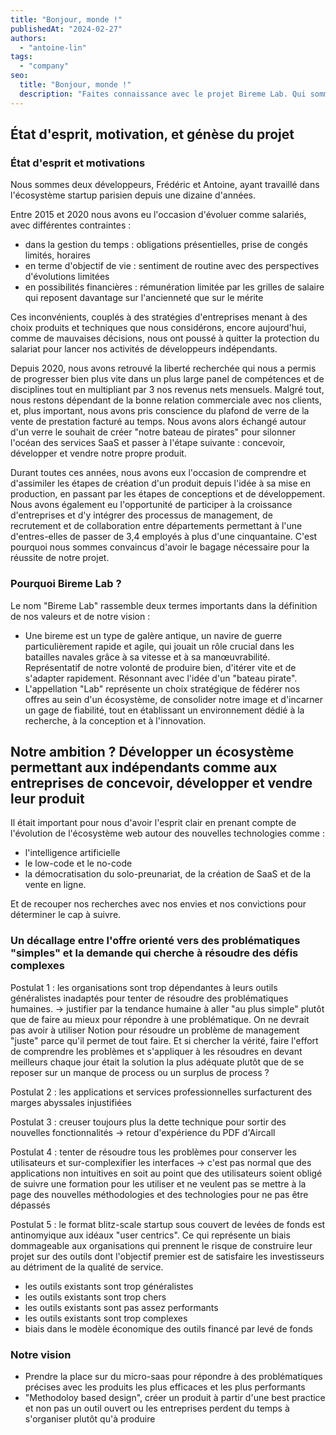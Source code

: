 ```yaml
---
title: "Bonjour, monde !"
publishedAt: "2024-02-27"
authors:
  - "antoine-lin"
tags:
  - "company"
seo:
  title: "Bonjour, monde !"
  description: "Faites connaissance avec le projet Bireme Lab. Qui sommes-nous ? Que faisons-nous ? Pourquoi et comment ? Dans cette introduction nous partageons notre vision et nos valeurs."
---
```


## État d'esprit, motivation, et génèse du projet

### État d'esprit et motivations

Nous sommes deux développeurs, Frédéric et Antoine, ayant travaillé dans l'écosystème startup parisien depuis une dizaine d'années.

Entre 2015 et 2020 nous avons eu l'occasion d'évoluer comme salariés, avec différentes contraintes :
- dans la gestion du temps : obligations présentielles, prise de congés limités, horaires
- en terme d'objectif de vie : sentiment de routine avec des perspectives d'évolutions limitées
- en possibilités financières : rémunération limitée par les grilles de salaire qui reposent davantage sur l'ancienneté que sur le mérite

Ces inconvénients, couplés à des stratégies d'entreprises menant à des choix produits et techniques que nous considérons, encore aujourd'hui, comme de mauvaises décisions, nous ont poussé à quitter la protection du salariat pour lancer nos activités de développeurs indépendants.

Depuis 2020, nous avons retrouvé la liberté recherchée qui nous a permis de progresser bien plus vite dans un plus large panel de compétences et de disciplines tout en multipliant par 3 nos revenus nets mensuels.
Malgré tout, nous restons dépendant de la bonne relation commerciale avec nos clients, et, plus important, nous avons pris conscience du plafond de verre de la vente de prestation facturé au temps.
Nous avons alors échangé autour d'un verre le souhait de créer "notre bateau de pirates" pour silonner l'océan des services SaaS et passer à l'étape suivante : concevoir, développer et vendre notre propre produit.

Durant toutes ces années, nous avons eux l'occasion de comprendre et d'assimiler les étapes de création d'un produit depuis l'idée à sa mise en production, en passant par les étapes de conceptions et de développement.
Nous avons également eu l'opportunité de participer à la croissance d'entreprises et d'y intégrer des processus de management, de recrutement et de collaboration entre départements permettant à l'une d'entres-elles de passer de 3,4 employés à plus d'une cinquantaine.
C'est pourquoi nous sommes convaincus d'avoir le bagage nécessaire pour la réussite de notre projet.

### Pourquoi Bireme Lab ?

Le nom "Bireme Lab" rassemble deux termes importants dans la définition de nos valeurs et de notre vision :
- Une bireme est un type de galère antique, un navire de guerre particulièrement rapide et agile, qui jouait un rôle crucial dans les batailles navales grâce à sa vitesse et à sa manœuvrabilité. Représentatif de notre volonté de produire bien, d'itérer vite et de s'adapter rapidement. Résonnant avec l'idée d'un "bateau pirate".
- L'appellation "Lab" représente un choix stratégique de fédérer nos offres au sein d'un écosystème, de consolider notre image et d'incarner un gage de fiabilité, tout en établissant un environnement dédié à la recherche, à la conception et à l'innovation.

## Notre ambition ? Développer un écosystème permettant aux indépendants comme aux entreprises de concevoir, développer et vendre leur produit

Il était important pour nous d'avoir l'esprit clair en prenant compte de l'évolution de l'écosystème web autour des nouvelles technologies comme :
- l'intelligence artificielle
- le low-code et le no-code
- la démocratisation du solo-preunariat, de la création de SaaS et de la vente en ligne.

Et de recouper nos recherches avec nos envies et nos convictions pour déterminer le cap à suivre.

### Un décallage entre l'offre orienté vers des problématiques "simples" et la demande qui cherche à résoudre des défis complexes

Postulat 1 : les organisations sont trop dépendantes à leurs outils généralistes inadaptés pour tenter de résoudre des problématiques humaines.
-> justifier par la tendance humaine à aller "au plus simple" plutôt que de faire au mieux pour répondre à une problématique. On ne devrait pas avoir à utiliser Notion pour résoudre un problème de management "juste" parce qu'il permet de tout faire. Et si chercher la vérité, faire l'effort de comprendre les problèmes et s'appliquer à les résoudres en devant meilleurs chaque jour était la solution la plus adéquate plutôt que de se reposer sur un manque de process ou un surplus de process ?

Postulat 2 : les applications et services professionnelles surfacturent des marges abyssales injustifiées

Postulat 3 : creuser toujours plus la dette technique pour sortir des nouvelles fonctionnalités
-> retour d'expérience du PDF d'Aircall

Postulat 4 : tenter de résoudre tous les problèmes pour conserver les utilisateurs et sur-complexifier les interfaces
-> c'est pas normal que des applications non intuitives en soit au point que des utilisateurs soient obligé de suivre une formation pour les utiliser et ne veulent pas se mettre à la page des nouvelles méthodologies et des technologies pour ne pas être dépassés

Postulat 5 : le format blitz-scale startup sous couvert de levées de fonds est antinomyique aux idéaux "user centrics". Ce qui représente un biais dommageable aux organisations qui prennent le risque de construire leur projet sur des outils dont l'objectif premier est de satisfaire les investisseurs au détriment de la qualité de service.

- les outils existants sont trop généralistes
- les outils existants sont trop chers
- les outils existants sont pas assez performants
- les outils existants sont trop complexes
- biais dans le modèle économique des outils financé par levé de fonds

### Notre vision

- Prendre la place sur du micro-saas pour répondre à des problématiques précises avec les produits les plus efficaces et les plus performants
- "Methodoloy based design", créer un produit à partir d'une best practice et non pas un outil ouvert ou les entreprises perdent du temps à s'organiser plutôt qu'à produire





